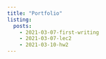 ```yaml
---
title: "Portfolio"
listing: 
  posts:
    - 2021-03-07-first-writing
    - 2021-03-07-lec2
    - 2021-03-10-hw2
---
```

